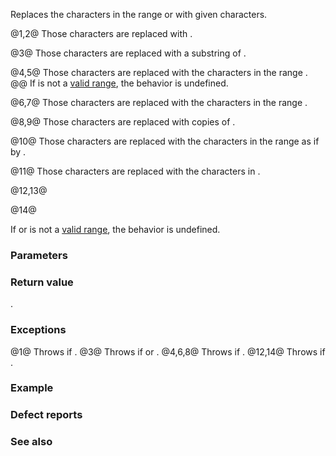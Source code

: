 {{cpp/string/basic_string/title|replace}}
{{cpp/string/basic_string/navbar}}
{{dcl begin}}
{{dcl|notes={{mark constexpr since c++20}}|num=1|
basic_string&amp; replace( size_type pos, size_type count,
                       const basic_string&amp; str );
}}
{{dcl|notes={{mark constexpr since c++20}}|num=2|
basic_string&amp; replace( const_iterator first, const_iterator last,
                       const basic_string&amp; str );
}}
{{dcl rev multi|num=3
|dcl1=
basic_string&amp; replace( size_type pos, size_type count,
                       const basic_string&amp; str,
                       size_type pos2, size_type count2 );
|since2=c++14|notes2={{mark constexpr since c++20}}|dcl2=
basic_string&amp; replace( size_type pos, size_type count,
                       const basic_string&amp; str,
                       size_type pos2, size_type count2 = npos );
}}
{{dcl|notes={{mark constexpr since c++20}}|num=4|
basic_string&amp; replace( size_type pos, size_type count,
                       const CharT* cstr, size_type count2 );
}}
{{dcl|notes={{mark constexpr since c++20}}|num=5|
basic_string&amp; replace( const_iterator first, const_iterator last,
                       const CharT* cstr, size_type count2 );
}}
{{dcl|notes={{mark constexpr since c++20}}|num=6|
basic_string&amp; replace( size_type pos, size_type count,
                       const CharT* cstr );
}}
{{dcl|notes={{mark constexpr since c++20}}|num=7|
basic_string&amp; replace( const_iterator first, const_iterator last,
                       const CharT* cstr );
}}
{{dcl|notes={{mark constexpr since c++20}}|num=8|
basic_string&amp; replace( size_type pos, size_type count,
                       size_type count2, CharT ch );
}}
{{dcl|notes={{mark constexpr since c++20}}|num=9|
basic_string&amp; replace( const_iterator first, const_iterator last,
                       size_type count2, CharT ch );
}}
{{dcl|notes={{mark constexpr since c++20}}|num=10|
template&lt; class InputIt &gt;
basic_string&amp; replace( const_iterator first, const_iterator last,
                       InputIt first2, InputIt last2 );
}}
{{dcl|since=c++11|notes={{mark constexpr since c++20}}|num=11|
basic_string&amp; replace( const_iterator first, const_iterator last,
                       std::initializer_list&lt;CharT&gt; ilist );
}}
{{dcl|since=c++17|notes={{mark constexpr since c++20}}|num=12|
template&lt; class StringViewLike &gt;
basic_string&amp; replace( size_type pos, size_type count,
                       const StringViewLike&amp; t );
}}
{{dcl|since=c++17|notes={{mark constexpr since c++20}}|num=13|
template&lt; class StringViewLike &gt;
basic_string&amp; replace( const_iterator first, const_iterator last,
                       const StringViewLike&amp; t );
}}
{{dcl|since=c++17|notes={{mark constexpr since c++20}}|num=14|1=
template&lt; class StringViewLike &gt;
basic_string&amp; replace( size_type pos, size_type count,
                       const StringViewLike&amp; t,
                       size_type pos2, size_type count2 = npos );
}}
{{dcl end}}

Replaces the characters in the range {{range|begin() + pos|begin() + std::min(pos + count, size())}} or {{range|first|last}} with given characters.

@1,2@ Those characters are replaced with {{c|str}}.

@3@ Those characters are replaced with a substring {{range|pos2|std::min(pos2 + count2, str.size())}} of {{c|str}}.

@4,5@ Those characters are replaced with the characters in the range {{range|cstr|cstr + count2}}.
@@ If {{range|cstr|cstr + count2}} is not a [[cpp/iterator#Ranges|valid range]], the behavior is undefined.

@6,7@ Those characters are replaced with the characters in the range {{range|cstr|cstr + Traits::length(cstr)}}.

@8,9@ Those characters are replaced with {{c|count2}} copies of {{c|ch}}.

@10@ Those characters are replaced with the characters in the range {{range|first2|last2}} as if by {{c|replace(first, last, basic_string(first2, last2, get_allocator()))}}.

@11@ Those characters are replaced with the characters in {{c|ilist}}.

@12,13@ {{cpp/string/sv hack|plural=yes|those characters are replaced with the characters from {{c|sv}}}}

@14@ {{cpp/string/sv hack|those characters are replaced with the characters from the subview {{c|sv.substr(pos2, count2)}}}}

If {{range|begin()|first}} or {{range|first|last}} is not a [[cpp/iterator#Ranges|valid range]], the behavior is undefined.

===Parameters===
{{par begin}}
{{par|pos|start of the substring that is going to be replaced}}
{{par|count|length of the substring that is going to be replaced}}
{{par|first, last|range of characters that is going to be replaced}}
{{par|str|string to use for replacement}}
{{par|pos2|start of the substring to replace with}}
{{par|count2|number of characters to replace with}}
{{par|cstr|pointer to the character string to use for replacement}}
{{par|ch|character value to use for replacement}}
{{par|first2, last2|range of characters to use for replacement}}
{{par|ilist|initializer list with the characters to use for replacement}}
{{par|t|object (convertible to {{lc|std::basic_string_view}}) with the characters to use for replacement}}
{{par hreq}}
{{par req named|InputIt|InputIterator}}
{{par end}}

===Return value===
{{c|*this}}.

===Exceptions===
@1@ Throws {{lc|std::out_of_range}} if {{c|pos &gt; size()}}.
@3@ Throws {{lc|std::out_of_range}} if {{c|pos &gt; size()}} or {{c|pos2 &gt; str.size()}}.
@4,6,8@ Throws {{lc|std::out_of_range}} if {{c|pos &gt; size()}}.
@12,14@ Throws {{lc|std::out_of_range}} if {{c|pos &gt; size()}}.

{{cpp/string/basic_string/length error note}}

{{cpp/strong exception safety guarantee|plural=yes}}

===Example===
{{example}}

===Defect reports===
{{dr list begin}}
{{dr list item|wg=lwg|dr=847|std=C++98|before=there was no exception safety guarantee|after=added strong exception safety guarantee}}
{{dr list item|wg=lwg|dr=1323|std=C++98|before=the types of {{c|first}} and {{c|last}} were {{tt|iterator}}|after=changed to {{tt|const_iterator}}}}
{{dr list item|wg=lwg|dr=2946|std=C++17|before=overloads {{v|12,13}} caused ambiguity in some cases|after=avoided by making them templates}}
{{dr list end}}

===See also===
{{dsc begin}}
{{dsc inc|cpp/string/basic_string/dsc replace_with_range}}
{{dsc inc|cpp/regex/dsc regex_replace}}
{{dsc inc|cpp/algorithm/dsc replace}}
{{dsc end}}

{{langlinks|de|es|fr|it|ja|pt|ru|zh}}